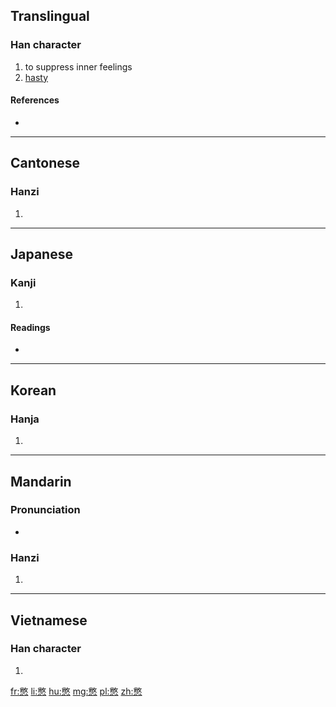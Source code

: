 ==Translingual==

===Han character===
{{Han char|rn=61|rad=心|as=12|sn=16|four=9733<sub>0</sub>|canj=火大心 (FKP)}}

# to suppress inner feelings
# [[hasty]]

====References====
* {{Han ref|kx=0402.030|dkj=11197|dj=0742.060|hdz=42342.030|uh=618B|ud=24971|bh=E578|bd=58744}}

----

==Cantonese==

===Hanzi===
{{yue-hanzi|jyut=[[bit3]]|y=bit3}}

# {{defn|lang=yue|sort=心12}}

----

==Japanese==

===Kanji===
{{ja-kanji|grade=|rs=心12}}

# {{defn|lang=ja|sort=心12}}

====Readings====
* {{ja-readings|on=[[へつ]] (hetsu), [[へち]] (hechi)|kun=[[せつかち]] (setsukachi)}}

----

==Korean==

===Hanja===
{{ko-hanja|hangeul=결|eumhun=|rv=yeol|mr=yŏl|y=yel}}

# {{defn|lang=ko|sort=心12}}

----

==Mandarin==

===Pronunciation===
* {{audio|Zh-bie.ogg|Audio|lang=cmn}}

===Hanzi===
{{cmn-hanzi|pin=[[biē]] ([[bie1]])|wg=pieh<sup>1</sup>}}

# {{defn|lang=cmn|sort=心12}}

----

==Vietnamese==

===Han character===
{{vi-hantu|[[biệt]]|rs=心12}}

# {{defn|lang=vi|sort=心12}}

[[fr:憋]]
[[li:憋]]
[[hu:憋]]
[[mg:憋]]
[[pl:憋]]
[[zh:憋]]